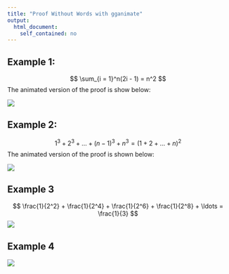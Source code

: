 ```yaml
---
title: "Proof Without Words with gganimate"
output: 
  html_document:
    self_contained: no
---
```


## Example 1:

$$ \sum_{i = 1}^n(2i - 1) = n^2 $$
The animated version of the proof is show below:

![](figures/sum_of_odds.gif)

## Example 2:

$$ 1^3 + 2^3 + \ldots + (n-1)^3 + n^3 = (1 + 2 + \ldots + n)^2 $$
The animated version of the proof is shown below:

![](figures/sum_of_cubes.gif)

## Example 3

$$ \frac{1}{2^2} + \frac{1}{2^4} + \frac{1}{2^6} + \frac{1}{2^8} + \ldots = \frac{1}{3} $$
![](figures/infinite_series_1.gif)

## Example 4

![](figures/pythagoras_theorem.gif)